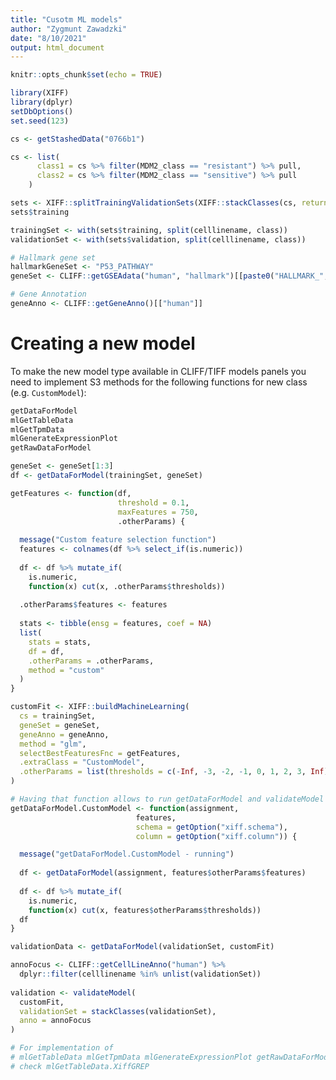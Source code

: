 ```yaml
---
title: "Cusotm ML models"
author: "Zygmunt Zawadzki"
date: "8/10/2021"
output: html_document
---
```


```r
knitr::opts_chunk$set(echo = TRUE)
```

```r
library(XIFF)
library(dplyr)
setDbOptions()
set.seed(123)

cs <- getStashedData("0766b1")

cs <- list(
      class1 = cs %>% filter(MDM2_class == "resistant") %>% pull,
      class2 = cs %>% filter(MDM2_class == "sensitive") %>% pull
    )

sets <- XIFF::splitTrainingValidationSets(XIFF::stackClasses(cs, return_factor = TRUE), 0.2)
sets$training

trainingSet <- with(sets$training, split(celllinename, class))
validationSet <- with(sets$validation, split(celllinename, class))

# Hallmark gene set
hallmarkGeneSet <- "P53_PATHWAY"
geneSet <- CLIFF::getGSEAdata("human", "hallmark")[[paste0("HALLMARK_", hallmarkGeneSet)]]

# Gene Annotation
geneAnno <- CLIFF::getGeneAnno()[["human"]]
```

# Creating a new model

To make the new model type available in CLIFF/TIFF models panels you need to
implement S3 methods for the following functions for 
new class (e.g. `CustomModel`):

```r
getDataForModel
mlGetTableData
mlGetTpmData
mlGenerateExpressionPlot 
getRawDataForModel
```

```r

geneSet <- geneSet[1:3]
df <- getDataForModel(trainingSet, geneSet)

getFeatures <- function(df,
                        threshold = 0.1,
                        maxFeatures = 750,
                        .otherParams) {
  
  message("Custom feature selection function")
  features <- colnames(df %>% select_if(is.numeric))
  
  df <- df %>% mutate_if(
    is.numeric,
    function(x) cut(x, .otherParams$thresholds))
  
  .otherParams$features <- features
  
  stats <- tibble(ensg = features, coef = NA)
  list(
    stats = stats,
    df = df,
    .otherParams = .otherParams,
    method = "custom"
  )
}

customFit <- XIFF::buildMachineLearning(
  cs = trainingSet,
  geneSet = geneSet,
  geneAnno = geneAnno,
  method = "glm",
  selectBestFeaturesFnc = getFeatures,
  .extraClass = "CustomModel",
  .otherParams = list(thresholds = c(-Inf, -3, -2, -1, 0, 1, 2, 3, Inf))
)

# Having that function allows to run getDataForModel and validateModel
getDataForModel.CustomModel <- function(assignment,
                            features,
                            schema = getOption("xiff.schema"),
                            column = getOption("xiff.column")) {

  message("getDataForModel.CustomModel - running")
  
  df <- getDataForModel(assignment, features$otherParams$features)
  
  df <- df %>% mutate_if(
    is.numeric,
    function(x) cut(x, features$otherParams$thresholds))
  df
}

validationData <- getDataForModel(validationSet, customFit)

annoFocus <- CLIFF::getCellLineAnno("human") %>%
  dplyr::filter(celllinename %in% unlist(validationSet))
  
validation <- validateModel(
  customFit,
  validationSet = stackClasses(validationSet),
  anno = annoFocus
)

# For implementation of
# mlGetTableData mlGetTpmData mlGenerateExpressionPlot getRawDataForModel
# check mlGetTableData.XiffGREP 
```

